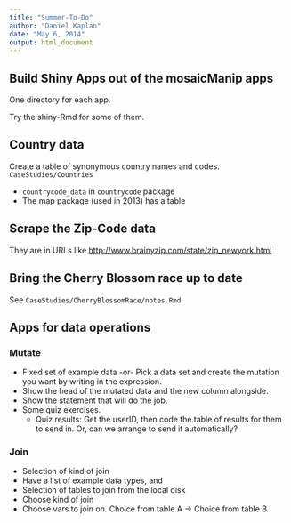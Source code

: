 ```yaml
---
title: "Summer-To-Do"
author: "Daniel Kaplan"
date: "May 6, 2014"
output: html_document
---
```


## Build Shiny Apps out of the mosaicManip apps

One directory for each app.

Try the shiny-Rmd for some of them.

## Country data

Create a table of synonymous country names and codes.  `CaseStudies/Countries`

* `countrycode_data` in `countrycode` package
* The map package (used in 2013) has a table 

## Scrape the Zip-Code data

They are in URLs like <http://www.brainyzip.com/state/zip_newyork.html>

## Bring the Cherry Blossom race up to date

See `CaseStudies/CherryBlossomRace/notes.Rmd`

## Apps for data operations

### Mutate



* Fixed set of example data -or- Pick a data set and create the mutation you want by writing in the expression.
* Show the head of the mutated data and the new column alongside.
* Show the statement that will do the job.
* Some quiz exercises.
    * Quiz results: Get the userID, then code the table of results for them to send in.  Or, can we arrange to send it automatically?

### Join

* Selection of kind of join
* Have a list of example data types, and 
* Selection of tables to join from the local disk
* Choose kind of join
* Choose vars to join on.   Choice from table A -> Choice from table B
